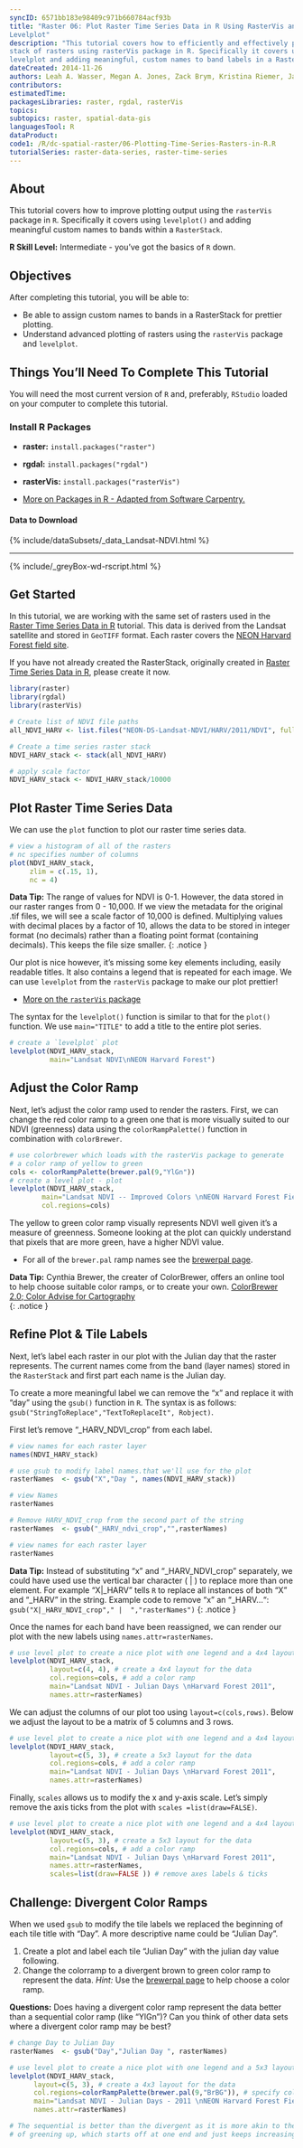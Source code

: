 ---
syncID: 6571bb183e98409c971b660784acf93b
title: "Raster 06: Plot Raster Time Series Data in R Using RasterVis and
Levelplot"	
description: "This tutorial covers how to efficiently and effectively plot a 
stack of rasters using rasterVis package in R. Specifically it covers using 
levelplot and adding meaningful, custom names to band labels in a RasterStack."	
dateCreated: 2014-11-26
authors: Leah A. Wasser, Megan A. Jones, Zack Brym, Kristina Riemer, Jason Williams, Jeff Hollister,  Mike Smorul	
contributors:	
estimatedTime:	
packagesLibraries: raster, rgdal, rasterVis
topics:
subtopics: raster, spatial-data-gis
languagesTool: R
dataProduct:
code1: /R/dc-spatial-raster/06-Plotting-Time-Series-Rasters-in-R.R
tutorialSeries: raster-data-series, raster-time-series
---


## About
This tutorial covers how to improve plotting output using the `rasterVis` package
in `R`. Specifically it covers using `levelplot()` and adding meaningful custom
names to bands within a `RasterStack`. 

**R Skill Level:** Intermediate - you've got the basics of `R` down.

<div id="objectives" markdown="1">

## Objectives
After completing this tutorial, you will be able to:

* Be able to assign custom names to bands in a RasterStack for prettier
plotting.
* Understand advanced plotting of rasters using the `rasterVis` package and
`levelplot`.

## Things You’ll Need To Complete This Tutorial
You will need the most current version of `R` and, preferably, `RStudio` loaded
on your computer to complete this tutorial.

### Install R Packages

* **raster:** `install.packages("raster")`
* **rgdal:** `install.packages("rgdal")`
* **rasterVis:** `install.packages("rasterVis")`

* [More on Packages in R - Adapted from Software Carpentry.]({{site.baseurl}}/R/Packages-In-R/)

#### Data to Download
{% include/dataSubsets/_data_Landsat-NDVI.html %}

****

{% include/_greyBox-wd-rscript.html %}

</div>

## Get Started 
In this tutorial, we are working with the same set of rasters used in the
[Raster Time Series Data in R ]({{ site.baseurl }}/R/Raster-Times-Series-Data-In-R/) 
tutorial. This data is derived from the Landsat satellite and stored in 
`GeoTIFF` format. Each raster covers the 
<a href="http://www.neonscience.org/science-design/field-sites/harvard-forest" target="_blank">NEON Harvard Forest field site</a>.  

If you have not already created the RasterStack, originally created in 
[Raster Time Series Data in R ]({{ site.baseurl }}/R/Raster-Times-Series-Data-In-R/),
please create it now. 

```{r load-libraries-data }

library(raster)
library(rgdal)
library(rasterVis)

# Create list of NDVI file paths
all_NDVI_HARV <- list.files("NEON-DS-Landsat-NDVI/HARV/2011/NDVI", full.names = TRUE, pattern = ".tif$")

# Create a time series raster stack
NDVI_HARV_stack <- stack(all_NDVI_HARV)

# apply scale factor
NDVI_HARV_stack <- NDVI_HARV_stack/10000

```

## Plot Raster Time Series Data
We can use the `plot` function to plot our raster time series data.

```{r plot-time-series }
# view a histogram of all of the rasters
# nc specifies number of columns
plot(NDVI_HARV_stack, 
     zlim = c(.15, 1), 
     nc = 4)

``` 

<i class="fa fa-star"></i> **Data Tip:** The range of values for NDVI is 0-1. 
However, the data stored in our raster ranges from 0 - 10,000. If we view the 
metadata for the original .tif files, we will see a scale factor of 10,000 is
defined.
Multiplying values with decimal places by a factor of 10, allows the data to be 
stored in integer format (no decimals) rather than a floating point format 
(containing decimals). This keeps the file size smaller. 
{: .notice }

Our plot is nice however, it's missing some key elements including, easily
readable titles. It also contains a legend that is repeated for each image. We
can use `levelplot` from the `rasterVis` package to make our plot prettier! 

* <a href="http://oscarperpinan.github.io/rastervis/" target="_blank">More on
the `rasterVis` package</a>

The syntax for the `levelplot()` function is similar to that for the `plot()`
function. We use `main="TITLE"` to add a title to the entire plot series.

```{r levelplot-time-series }
# create a `levelplot` plot
levelplot(NDVI_HARV_stack,
          main="Landsat NDVI\nNEON Harvard Forest")

```

## Adjust the Color Ramp
Next, let's adjust the color ramp used to render the rasters. First, we
can change the red color ramp to a green one that is more visually suited to our 
NDVI (greenness) data using the `colorRampPalette()` function in combination with 
`colorBrewer`. 

``` {r change-color-ramp }
# use colorbrewer which loads with the rasterVis package to generate
# a color ramp of yellow to green
cols <- colorRampPalette(brewer.pal(9,"YlGn"))
# create a level plot - plot
levelplot(NDVI_HARV_stack,
        main="Landsat NDVI -- Improved Colors \nNEON Harvard Forest Field Site",
        col.regions=cols)

```

The yellow to green color ramp visually represents NDVI well given it's a
measure of greenness. Someone looking at the plot can quickly understand that
pixels that are more green, have a higher NDVI value. 

* For all of the `brewer.pal` ramp names see the 
<a href="http://www.datavis.ca/sasmac/brewerpal.html" target="_blank">
brewerpal page</a>.

<i class="fa fa-star"></i> **Data Tip:** Cynthia Brewer, the creater of 
ColorBrewer, offers an online tool to help choose suitable color ramps, or to 
create your own. <a href="http://colorbrewer2.org/" target="_blank">
ColorBrewer 2.0; Color Advise for Cartography </a>  
{: .notice }

## Refine Plot & Tile Labels
Next, let's label each raster in our plot with the Julian day that the raster
represents. The current names come from the band (layer names) stored in the
`RasterStack` and first part each name is the Julian day. 

To create a more meaningful label we can remove the "x" and replace it with
"day" using the `gsub()` function in `R`. The syntax is as follows:
`gsub("StringToReplace","TextToReplaceIt", Robject)`. 

First let's remove "_HARV_NDVI_crop" from each label. 

```{r clean-up-names }

# view names for each raster layer
names(NDVI_HARV_stack)

# use gsub to modify label names.that we'll use for the plot 
rasterNames  <- gsub("X","Day ", names(NDVI_HARV_stack))

# view Names
rasterNames

# Remove HARV_NDVI_crop from the second part of the string 
rasterNames  <- gsub("_HARV_ndvi_crop","",rasterNames)

# view names for each raster layer
rasterNames
```

<i class="fa fa-star"></i> **Data Tip:** Instead of substituting "x" and
"_HARV_NDVI_crop" separately, we could have used use the vertical bar character 
( | ) to replace more than one element.
For example "X|_HARV" tells `R` to replace all instances of both "X" and "_HARV"
in the string. Example code to remove "x" an "_HARV...":
`gsub("X|_HARV_NDVI_crop"," |  ","rasterNames")` 
{: .notice }

Once the names for each band have been reassigned, we can render our plot with
the new labels using `names.attr=rasterNames`. 

```{r create-levelplot }

# use level plot to create a nice plot with one legend and a 4x4 layout.
levelplot(NDVI_HARV_stack,
          layout=c(4, 4), # create a 4x4 layout for the data
          col.regions=cols, # add a color ramp
          main="Landsat NDVI - Julian Days \nHarvard Forest 2011",
          names.attr=rasterNames)

```

We can adjust the columns of our plot too using `layout=c(cols,rows)`. Below
we adjust the layout to be a matrix of 5 columns and 3 rows.

```{r adjust-layout }
# use level plot to create a nice plot with one legend and a 4x4 layout.
levelplot(NDVI_HARV_stack,
          layout=c(5, 3), # create a 5x3 layout for the data
          col.regions=cols, # add a color ramp
          main="Landsat NDVI - Julian Days \nHarvard Forest 2011",
          names.attr=rasterNames)
```

Finally, `scales` allows us to modify the x and y-axis scale. Let's simply
remove the axis ticks from the plot with `scales =list(draw=FALSE)`.

```{r remove-axis-ticks }
# use level plot to create a nice plot with one legend and a 4x4 layout.
levelplot(NDVI_HARV_stack,
          layout=c(5, 3), # create a 5x3 layout for the data
          col.regions=cols, # add a color ramp
          main="Landsat NDVI - Julian Days \nHarvard Forest 2011",
          names.attr=rasterNames,
          scales=list(draw=FALSE )) # remove axes labels & ticks
```

<div id="challenge" markdown="1">
## Challenge: Divergent Color Ramps 
When we used `gsub` to modify the tile labels we replaced the beginning of each 
tile title with "Day". A more descriptive name could be "Julian Day".

1. Create a plot and label each tile "Julian Day" with the julian day value
following.
2. Change the colorramp to a divergent brown to green color ramp to
represent the data. *Hint:* Use the 
<a href="http://www.datavis.ca/sasmac/brewerpal.html" target="_blank"> brewerpal page</a>
to help choose a color ramp. 

**Questions:**
Does having a divergent color ramp represent the data
better than a sequential color ramp (like "YlGn")? Can you think of other data
sets where a divergent color ramp may be best? 
</div>

```{r challenge-code-levelplot-divergent, echo=FALSE }
# change Day to Julian Day 
rasterNames  <- gsub("Day","Julian Day ", rasterNames)

# use level plot to create a nice plot with one legend and a 5x3 layout.
levelplot(NDVI_HARV_stack,
      layout=c(5, 3), # create a 4x3 layout for the data
      col.regions=colorRampPalette(brewer.pal(9,"BrBG")), # specify color 
      main="Landsat NDVI - Julian Days - 2011 \nNEON Harvard Forest Field Site",
      names.attr=rasterNames)

# The sequential is better than the divergent as it is more akin to the process
# of greening up, which starts off at one end and just keeps increasing. 

```
